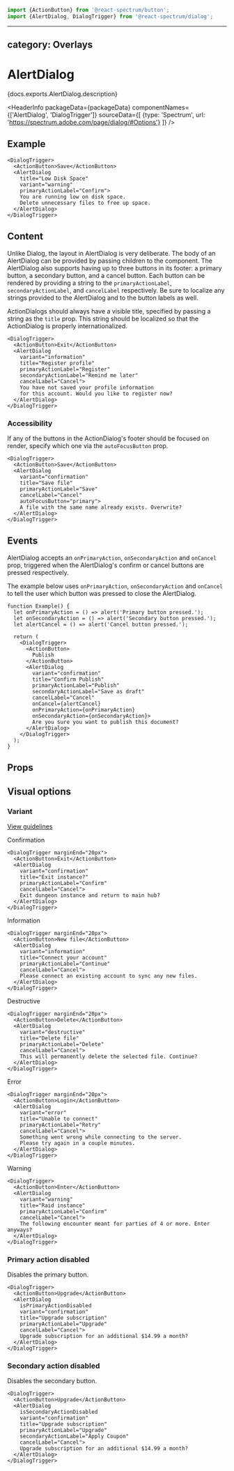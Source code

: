 <!-- Copyright 2020 Adobe. All rights reserved.
This file is licensed to you under the Apache License, Version 2.0 (the "License");
you may not use this file except in compliance with the License. You may obtain a copy
of the License at http://www.apache.org/licenses/LICENSE-2.0
Unless required by applicable law or agreed to in writing, software distributed under
the License is distributed on an "AS IS" BASIS, WITHOUT WARRANTIES OR REPRESENTATIONS
OF ANY KIND, either express or implied. See the License for the specific language
governing permissions and limitations under the License. -->



```jsx import
import {ActionButton} from '@react-spectrum/button';
import {AlertDialog, DialogTrigger} from '@react-spectrum/dialog';
```

---
category: Overlays
---

# AlertDialog

<p>{docs.exports.AlertDialog.description}</p>

<HeaderInfo
  packageData={packageData}
  componentNames={['AlertDialog', 'DialogTrigger']}
  sourceData={[
    {type: 'Spectrum', url: 'https://spectrum.adobe.com/page/dialog/#Options'}
  ]} />

## Example

```tsx example
<DialogTrigger>
  <ActionButton>Save</ActionButton>
  <AlertDialog
    title="Low Disk Space"
    variant="warning"
    primaryActionLabel="Confirm">
    You are running low on disk space.
    Delete unnecessary files to free up space.
  </AlertDialog>
</DialogTrigger>
```

## Content

Unlike Dialog, the layout in AlertDialog is very deliberate. The body of an AlertDialog can be provided by passing
children to the component. The AlertDialog also supports having up to three buttons in its footer: a primary button,
a secondary button, and a cancel button. Each button can be rendered by providing a string to the `primaryActionLabel`, `secondaryActionLabel`,
and `cancelLabel` respectively. Be sure to localize any strings provided to the AlertDialog and to the button labels as well.

ActionDialogs should always have a visible title, specified by passing a string as the `title` prop. This string should be localized
so that the ActionDialog is properly internationalized.

```tsx example
<DialogTrigger>
  <ActionButton>Exit</ActionButton>
  <AlertDialog
    variant="information"
    title="Register profile"
    primaryActionLabel="Register"
    secondaryActionLabel="Remind me later"
    cancelLabel="Cancel">
    You have not saved your profile information
    for this account. Would you like to register now?
  </AlertDialog>
</DialogTrigger>
```

### Accessibility

If any of the buttons in the ActionDialog's footer should be focused on render, specify which one via the `autoFocusButton` prop.

```tsx example
<DialogTrigger>
  <ActionButton>Save</ActionButton>
  <AlertDialog
    variant="confirmation"
    title="Save file"
    primaryActionLabel="Save"
    cancelLabel="Cancel"
    autoFocusButton="primary">
    A file with the same name already exists. Overwrite?
  </AlertDialog>
</DialogTrigger>
```

## Events

AlertDialog accepts an `onPrimaryAction`, `onSecondaryAction` and `onCancel` prop, triggered when the AlertDialog's confirm or cancel buttons are pressed respectively.

The example below uses `onPrimaryAction`, `onSecondaryAction` and `onCancel` to tell the user which button was pressed to close the AlertDialog.

```tsx example
function Example() {
  let onPrimaryAction = () => alert('Primary button pressed.');
  let onSecondaryAction = () => alert('Secondary button pressed.');
  let alertCancel = () => alert('Cancel button pressed.');

  return (
    <DialogTrigger>
      <ActionButton>
        Publish
      </ActionButton>
      <AlertDialog
        variant="confirmation"
        title="Confirm Publish"
        primaryActionLabel="Publish"
        secondaryActionLabel="Save as draft"
        cancelLabel="Cancel"
        onCancel={alertCancel}
        onPrimaryAction={onPrimaryAction}
        onSecondaryAction={onSecondaryAction}>
        Are you sure you want to publish this document?
      </AlertDialog>
    </DialogTrigger>
  );
}
```

## Props

<PropTable component={docs.exports.AlertDialog} links={docs.links} />

## Visual options

### Variant
[View guidelines](https://spectrum.adobe.com/page/dialog/#Options)

Confirmation
```tsx example
<DialogTrigger marginEnd="20px">
  <ActionButton>Exit</ActionButton>
  <AlertDialog
    variant="confirmation"
    title="Exit instance?"
    primaryActionLabel="Confirm"
    cancelLabel="Cancel">
    Exit dungeon instance and return to main hub?
  </AlertDialog>
</DialogTrigger>
```
Information
```tsx example
<DialogTrigger marginEnd="20px">
  <ActionButton>New file</ActionButton>
  <AlertDialog
    variant="information"
    title="Connect your account"
    primaryActionLabel="Continue"
    cancelLabel="Cancel">
    Please connect an existing account to sync any new files.
  </AlertDialog>
</DialogTrigger>
```
Destructive
```tsx example
<DialogTrigger marginEnd="20px">
  <ActionButton>Delete</ActionButton>
  <AlertDialog
    variant="destructive"
    title="Delete file"
    primaryActionLabel="Delete"
    cancelLabel="Cancel">
    This will permanently delete the selected file. Continue?
  </AlertDialog>
</DialogTrigger>
```
Error
```tsx example
<DialogTrigger marginEnd="20px">
  <ActionButton>Login</ActionButton>
  <AlertDialog
    variant="error"
    title="Unable to connect"
    primaryActionLabel="Retry"
    cancelLabel="Cancel">
    Something went wrong while connecting to the server.
    Please try again in a couple minutes.
  </AlertDialog>
</DialogTrigger>
```
Warning
```tsx example
<DialogTrigger>
  <ActionButton>Enter</ActionButton>
  <AlertDialog
    variant="warning"
    title="Raid instance"
    primaryActionLabel="Confirm"
    cancelLabel="Cancel">
    The following encounter meant for parties of 4 or more. Enter anyways?
  </AlertDialog>
</DialogTrigger>
```

### Primary action disabled

Disables the primary button.

```tsx example
<DialogTrigger>
  <ActionButton>Upgrade</ActionButton>
  <AlertDialog
    isPrimaryActionDisabled
    variant="confirmation"
    title="Upgrade subscription"
    primaryActionLabel="Upgrade"
    cancelLabel="Cancel">
    Upgrade subscription for an additional $14.99 a month?
  </AlertDialog>
</DialogTrigger>
```

### Secondary action disabled

Disables the secondary button.

```tsx example
<DialogTrigger>
  <ActionButton>Upgrade</ActionButton>
  <AlertDialog
    isSecondaryActionDisabled
    variant="confirmation"
    title="Upgrade subscription"
    primaryActionLabel="Upgrade"
    secondaryActionLabel="Apply Coupon"
    cancelLabel="Cancel">
    Upgrade subscription for an additional $14.99 a month?
  </AlertDialog>
</DialogTrigger>
```
